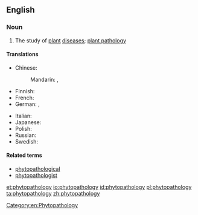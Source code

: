 ==English==

===Noun===
{{wikipedia}}
{{en-noun|-}}

# The study of [[plant]] [[disease]]s; [[plant pathology]] [[Category:en:Phytopathology]]

====Translations====
{{trans-top|study of plant diseases}}
* Chinese:
*: Mandarin: {{t|cmn|植物病理學|sc=Hani}}, {{t|cmn|植物病理学|tr=zhíwù bìnglǐxué|sc=Hani}}
* Finnish: {{t+|fi|fytopatologia}}
* French: {{t+|fr|phytopathologie|f}}
* German: {{t+|de|Phytopathologie|f}}, {{t|de|Pflanzenpathologie|f}}
{{trans-mid}}
* Italian: {{t+|it|fitopatologia|f}}
* Japanese: {{t|ja|植物病理学|tr=しょくぶつびょうりがく, shokubutsu byōrigaku|sc=Jpan}}
* Polish: {{t+|pl|fitopatologia|f}}
* Russian: {{t+|ru|фитопатоло́гия|f}}
* Swedish: {{t|sv|växtpatologi|c}}
{{trans-bottom}}

====Related terms====
* [[phytopathological]]
* [[phytopathologist]]

[[et:phytopathology]]
[[io:phytopathology]]
[[id:phytopathology]]
[[pl:phytopathology]]
[[ta:phytopathology]]
[[zh:phytopathology]]